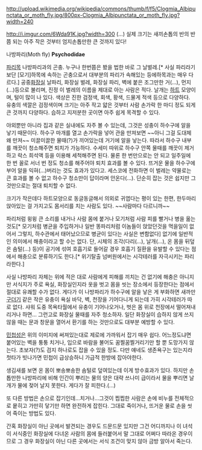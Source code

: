 http://upload.wikimedia.org/wikipedia/commons/thumb/f/f5/Clogmia_Albipunctata_or_moth_fly.jpg/800px-Clogmia_Albipunctata_or_moth_fly.jpg?width=240 

http://i.imgur.com/6Wda91K.jpg?width=300 (...)
실제 크기는 새끼손톱의 반의 반쯤 되는 아주 작은 것부터 엄지손톱만한 큰 것까지 있다!

나방파리(Moth fly)
'''Psychodidae'''

[[파리]]목 나방파리과의 곤충. 누구나 한번쯤은 봤을 법한 바로 그 날벌레.[* 사실 파리라기보단 [모기]하목에 속하는 곤충으로서 대부분의 파리가 속해있는 등에하목과는 매우 다르다.] 공중[[화장실]] 날파리, 화장실 벌레, 화장실 파리, 벽에 붙은 조그만한 거(...), 먼지(...)등으로 불리며, 진정 이 벌레의 이름을 제대로 아는 사람은 적다. 날개는 [[하트]] 모양이며, 털이 많이 나 있다. 색상은 진한 검정색, 회색, 황색, 드물게 적색 등으로 다양하다. 유충의 색깔은 검정색이며 크기는 아주 작고 얇은 것부터 사람 손가락 한 마디 정도 되게 큰 것까지 다양하다.  습하고 지저분한 곳이면 아주 쉽게 목격할 수 있다.

야외뿐만 아니라 집과 같은 실내에도 자주 볼 수 있는데, 그것은 성충이 하수구에 알을 낳기 때문이다. 하수구 마개를 열고 손가락을 넣어 관을 만져보면 ~~아니 그걸 도대체 왜 만져~~ 미끌미끌한 물때(?)가 끼어있는데 거기에 알을 낳는다. 따라서 하수구 내부를 깨끗이 청소해주면 퇴치가 가능하다. 수세미 따위로 하수구 안쪽 물때를 깨끗이 제거하고 락스 희석액 등을 이용해 세척해주면 된다. 물론 한 번만으로는 안 되고 일주일에 한 번 꼴로 서너 번 정도 청소를 해주어야 퇴치 효과를 볼 수 있다. 뜨거운 물을 하수구에 부어 알을 익혀(...)버리는 것도 효과가 있다고. 세스코에 전화하면 이 벌레는 약물로는 큰 효과를 볼 수 없고 하수구 청소만이 답이라며 안온다(…). 단순히 잡는 것은 쉽지만 그것만으로는 절대 퇴치할 수 없다.

크기가 작은데다 하트모양으로 동글동글해서 의외로 귀엽다는 평이 있는 한편, 한두마리 앉아있는 걸 가지고도 몸서리를 치는 사람도 있다. ~~사람마다 다르니까~~

파리처럼 윙윙 큰 소리를 내거나 사람 몸에 붙거나 모기처럼 사람 피를 빨거나 병을 옮는 것도[* 모기처럼 병균을 주입하거나 일반 똥파리처럼 이놈들이 앉았던것을 먹을일이 없어서 그렇지, 하수관에서 태어났으므로 병균이 있다는 사실은 변함없다] 없기에 일반적인 의미에서 해충이라고 할 수는 없다. 단, 시체의 조각(다리(...), 날개(...), 온 몸을 뒤덮은 솜털(...) 등)이 공기에 섞여 호흡기로 들어갈 경우 호흡기 질환을 유발할 수 있다는 점에서 해충으로 분류하기도 한다.[* 위기탈출 넘버원에서는 시각테러를 자극시키는 파리라한다.]

사실 나방파리 자체는 위에 적은 대로 사람에게 피해를 끼치는 건 없기에 해충은 아니지만 서식지가 주로 욕실, 화장실인지라 옷을 벗고 몸을 씻는 장소에서 등장한다는 점에서 절대로 유쾌할 수가 없다. 게다가 이 나방파리가 하수구에 알을 낳은 게 부화하면 새까만 [[구더기]] 같은 작은 유충이 욕실 바닥, 벽, 천장을 기어다니게 되는데 가히 시각테러가 따로 없다. 샤워 도중 목욕타월에서 유충이 기어나오거나, 벗은 몸 위로 천장에서 떨어져내리거나 하면... 그런고로 화장실 물때를 자주 청소하자. 일단 화장실이 습하지 않게 쓰지 않을 때는 문과 창문을 열어서 환기를 하는 것만으로도 대부분 예방할 수 있다. 

[[민첩성]]은 위의 이미지에 써져있는대로 제로에 가까워서 잡기 매우 쉽다.  어느정도냐면 붙어있는 벽을 퉁퉁 치거나, 입으로 바람을 불어도 꿈찔꿈찔거리기만 할 뿐 도망가지 않는다.  초보자(?)도 검지 하나로도 잡을 수 있을 정도.  다만 얘네도 생존욕구는 있는지라 첫타가 빗나가면 민첩이 급상승하니 가급적 한방에 잡아야한다.

생김새를 보면 온 몸이 뽀송뽀송한 솜털로 덮여있는데 이게 방수효과가 있다. 하지만 손톱만한 나방파리에 비해 인간이 뿌리는 물의 양은 대략 쓰나미 급이라서 물을 뿌리면 날개가 물에 젖어 날지 못한다. 게다가 잘 피한다.(...)

또 다른 방법은 손으로 잡기인데...치거나...그것이 찝찝한 사람은 손에 비누를 전체적으로 뭍히고 가만히 닿기만 하면 완전하게 잡힌다. 그대로 죽이거나, 뜨거운 물로 손을 씻어 죽이는 방법도 있다.

간혹 화장실이 아닌 곳에서 발견되는 경우도 드문드문 있지만 그건 어디까지나 이 녀석이 서식중인 화장실에 다녀온 사람의 몸에 들러붙어서 말 그대로 어쩌다 따라온 경우이므로 그 경우 화장실이 아닌 다른 곳에서는 서식 조건이 맞지 않아 금방 알아서 죽는다.
